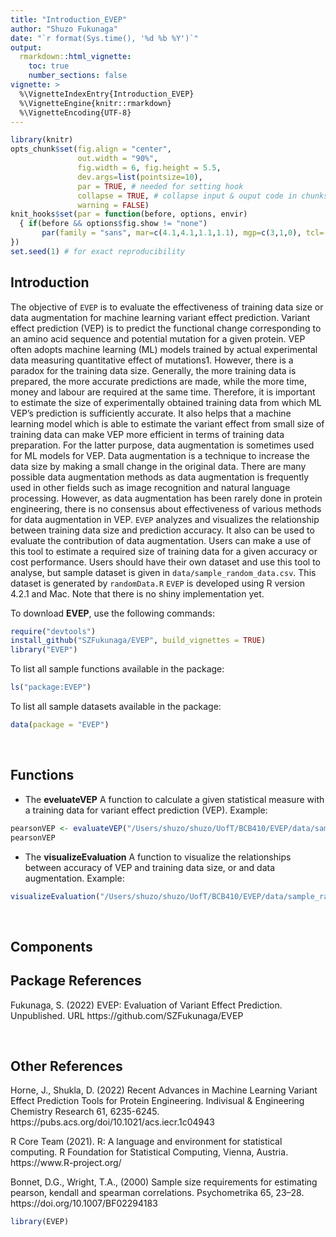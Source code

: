 ```yaml
---
title: "Introduction_EVEP"
author: "Shuzo Fukunaga"
date: "`r format(Sys.time(), '%d %b %Y')`"
output:
  rmarkdown::html_vignette:
    toc: true
    number_sections: false
vignette: >
  %\VignetteIndexEntry{Introduction_EVEP}
  %\VignetteEngine{knitr::rmarkdown}
  %\VignetteEncoding{UTF-8}
---
```


```r
library(knitr)
opts_chunk$set(fig.align = "center", 
               out.width = "90%",
               fig.width = 6, fig.height = 5.5,
               dev.args=list(pointsize=10),
               par = TRUE, # needed for setting hook 
               collapse = TRUE, # collapse input & ouput code in chunks
               warning = FALSE)
knit_hooks$set(par = function(before, options, envir)
  { if(before && options$fig.show != "none") 
       par(family = "sans", mar=c(4.1,4.1,1.1,1.1), mgp=c(3,1,0), tcl=-0.5)
})
set.seed(1) # for exact reproducibility
```

## Introduction

The objective of `EVEP` is to evaluate the effectiveness of training
data size or data augmentation for machine learning variant effect
prediction. Variant effect prediction (VEP) is to predict the functional
change corresponding to an amino acid sequence and potential mutation
for a given protein. VEP often adopts machine learning (ML) models
trained by actual experimental data measuring quantitative effect of
mutations1. However, there is a paradox for the training data size.
Generally, the more training data is prepared, the more accurate
predictions are made, while the more time, money and labour are required
at the same time. Therefore, it is important to estimate the size of
experimentally obtained training data from which ML VEP’s prediction is
sufficiently accurate. It also helps that a machine learning model which
is able to estimate the variant effect from small size of training data
can make VEP more efficient in terms of training data preparation. For
the latter purpose, data augmentation is sometimes used for ML models
for VEP. Data augmentation is a technique to increase the data size by
making a small change in the original data. There are many possible data
augmentation methods as data augmentation is frequently used in other
fields such as image recognition and natural language processing.
However, as data augmentation has been rarely done in protein
engineering, there is no consensus about effectiveness of various
methods for data augmentation in VEP. `EVEP` analyzes and visualizes the
relationship between training data size and prediction accuracy. It also
can be used to evaluate the contribution of data augmentation. Users can
make a use of this tool to estimate a required size of training data for
a given accuracy or cost performance. Users should have their own
dataset and use this tool to analyse, but sample dataset is given in
`data/sample_random_data.csv`. This dataset is generated by
`randomData.R` `EVEP` is developed using R version 4.2.1 and Mac. Note
that there is no shiny implementation yet.

To download **EVEP**, use the following commands:

``` r
require("devtools")
install_github("SZFukunaga/EVEP", build_vignettes = TRUE)
library("EVEP")
```
To list all sample functions available in the package:
``` r
ls("package:EVEP")
```

To list all sample datasets available in the package:
``` r
data(package = "EVEP")
```

<br>

## Functions

* The **eveluateVEP** A function to calculate a given statistical measure with a training data for variant effect prediction (VEP).
Example:
``` r
pearsonVEP <- evaluateVEP("/Users/shuzo/shuzo/UofT/BCB410/EVEP/data/sample_random_data.csv")
pearsonVEP
```
* The **visualizeEvaluation** A function to visualize the relationships between accuracy of VEP and training data size, or and data augmentation.
Example:
```r
visualizeEvaluation("/Users/shuzo/shuzo/UofT/BCB410/EVEP/data/sample_random_data.csv")
```
<br>

## Components

## Package References

Fukunaga, S. (2022) EVEP: Evaluation of Variant Effect Prediction. Unpublished.
  URL https://github.com/SZFukunaga/EVEP

<br>

## Other References

Horne, J., Shukla, D. (2022) Recent Advances in Machine Learning Variant Effect Prediction Tools for Protein Engineering. Indivisual & Engineering Chemistry Research 61, 6235-6245. https://pubs.acs.org/doi/10.1021/acs.iecr.1c04943

R Core Team (2021). R: A language and environment for statistical computing. R Foundation for Statistical Computing, Vienna, Austria. https://www.R-project.org/

Bonnet, D.G., Wright, T.A., (2000) Sample size requirements for estimating pearson, kendall and spearman correlations. Psychometrika 65, 23–28. https://doi.org/10.1007/BF02294183

```r
library(EVEP)
```
